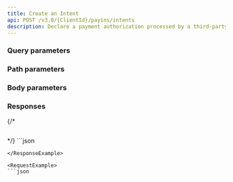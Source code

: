 ```yaml
---
title: Create an Intent
api: POST /v3.0/{ClientId}/payins/intents
description: Declare a payment authorization processed by a third-party PSP
---
```







### Query parameters

### Path parameters

### Body parameters



### Responses

<AccordionGroup>
<Accordion title="200 - Response parameters">

</Accordion>
</AccordionGroup>

{/* <AccordionGroup>
<Accordion title="400 - ">
```json

```
</Accordion>
</AccordionGroup> */}

<ResponseExample>
```json

```
</ResponseExample>

<RequestExample>
```json

```  
</RequestExample>